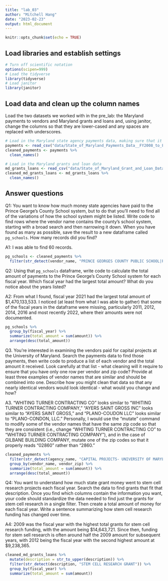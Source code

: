 ```yaml
---
title: "lab_03"
author: "Mitchell Hang"
date: "2023-02-23"
output: html_document
---
```


```r
knitr::opts_chunk$set(echo = TRUE)
```

## Load libraries and establish settings

```r
# Turn off scientific notation
options(scipen=999)
# Load the tidyverse
library(tidyverse)
# Load janitor
library(janitor)
```

## Load data and clean up the column names

Load the two datasets we worked with in the pre_lab: the Maryland payments to vendors and Maryland grants and loans and, using janitor, change the columns so that they are lower-cased and any spaces are replaced with underscores.

```r
# Load in the Maryland state agency payments data, making sure that it correctly sets the datatypes using all of the rows
payments <- read_csv("data/State_of_Maryland_Payments_Data__FY2008_to_FY2023.csv", guess_max=322138)
cleaned_payments <- payments %>%
  clean_names()

# Load in the Maryland grants and loan data
md_grants_loans <- read_csv("data/State_of_Maryland_Grant_and_Loan_Data__FY2009_to_FY2022.csv")
cleaned_md_grants_loans <- md_grants_loans %>%
  clean_names()
```

## Answer questions

Q1: You want to know how much money state agencies have paid to the Prince George's County School system, but to do that you'll need to find all of the variations of how the school system might be listed. Write code to find rows where the vendor name contains the county's school system, starting with a broad search and then narrowing it down. When you have found as many as possible, save the result to a new dataframe called `pg_schools`. How many records did you find?

A1: I was able to find 60 records.

```r
pg_schools <- cleaned_payments %>%
  filter(str_detect(vendor_name, "PRINCE GEORGES COUNTY PUBLIC SCHOOL|PRINCE GEORGES PUBLIC SCHOOL|PRINCE GEORGES COUNTY SCHOOL"))
```

Q2: Using that `pg_schools` dataframe, write code to calculate the total amount of payments to the Prince George's County School system for each fiscal year. Which fiscal year had the largest total amount? What do you notice about the years listed?

A2: From what I found, fiscal year 2021 had the largest total amount of $1,470,133,533. I noticed (at least from what I was able to gather) that some of the fiscal years in the dataframe were missing, particularly 2011, 2012, 2014, 2016 and most recently 2022, where their amounts were not documented.

```r
pg_schools %>%
  group_by(fiscal_year) %>%
  summarize(total_amount = sum(amount)) %>%
  arrange(desc(total_amount))
```

Q3. You're interested in examining the vendors paid for capital projects at the University of Maryland. Search the payments data to find those payments, then write code to produce a list of each vendor and the total amount it received. Look carefully at that list - what cleaning will it require to ensure that you have only one row per vendor and zip code? Provide at least three examples of vendor names that are similar and should be combined into one. Describe how you might clean that data so that any nearly identical vendors would look identical - what would you change and how?

A3. "WHITING TURNER CONTRACTING CO" looks similar to "WHITING TURNER CONTRACTING COMPANY," "AYERS SAINT GROSS INC" looks similar to "AYERS SAINT GROSS," and "PLANO-COUDON LLC" looks similar to "PLANO-CONDON, LLC." Personally, I would use the "mutate" command to modify some of the vendor names that have the same zip code so that they are consistent (i.e., change "WHITING TURNER CONTRACTING CO" to "WHITING TURNER CONTRACTING COMPANY"), and in the case of GILBANE BUILDING COMPANY, mutate one of the zip codes so that it properly reads "02860" rather than "2860."

```r
cleaned_payments %>%
  filter(str_detect(agency_name, "CAPITAL PROJECTS- UNIVERSITY OF MARYLAND")) %>%
  group_by(vendor_name, vendor_zip) %>%
  summarize(total_amount = sum(amount)) %>%
  arrange(desc(total_amount))
```

Q4: You want to understand how much state grant money went to stem cell research projects each fiscal year. Search the data to find grants that fit that description. Once you find which columns contain the information you want, your code should standardize the data needed to find just the grants for stem cell research in a single filter. Then create a total amount of money for each fiscal year. Write a sentence summarizing how stem cell research funding has changed over time.

A4: 2009 was the fiscal year with the highest total grants for stem cell research funding, with the amount being \$14,643,721. Since then, funding for stem sell research is often around half the 2009 amount for subsequent years, with 2012 being the fiscal year with the second highest amount at \$9,238,365.

```r
cleaned_md_grants_loans %>%
  mutate(description = str_to_upper(description)) %>%
  filter(str_detect(description, "STEM CELL RESEARCH GRANT")) %>%
  group_by(fiscal_year) %>%
  summarize(total_amount = sum(amount))
```

